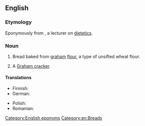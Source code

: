 ==English==
{{wikipedia}}

===Etymology===
Eponymously from {{w|Sylvester Graham}}, a lecturer on [[dietetics]].

===Noun===
{{en-noun|~}}

# Bread baked from [[graham]] [[flour]], a type of unsifted wheat flour.
# {{lb|en|US|regional}} A [[Graham cracker]].

====Translations====
{{trans-top|bread baked of graham flour}}
* Finnish: {{t+|fi|grahamleipä}}
* German: {{t|de|Grahambrot|n}}
{{trans-mid}}
* Polish: {{t+|pl|graham|m}}
* Romanian: {{t+|ro|pâine graham|f}}
{{trans-bottom}}

{{trans-see|Graham cracker|graham cracker}}

[[Category:English eponyms]]
[[Category:en:Breads]]